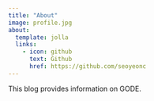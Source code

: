 ```yaml
---
title: "About"
image: profile.jpg
about:
  template: jolla
  links:
    - icon: github
      text: Github
      href: https://github.com/seoyeonc
---
```



This blog provides information on GODE.
